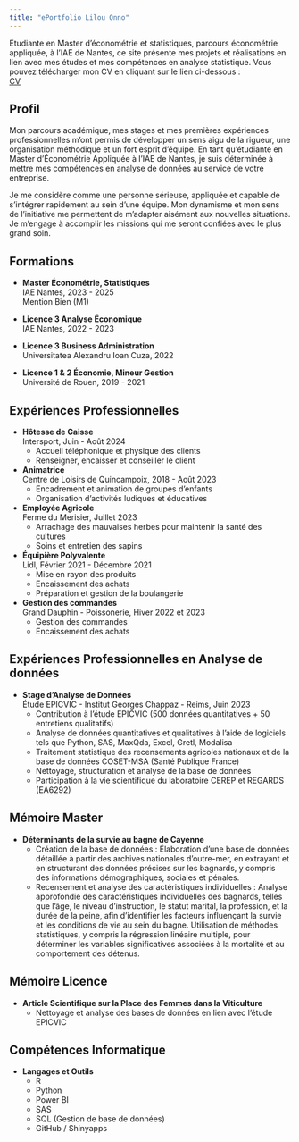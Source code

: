 ```yaml
---
title: "ePortfolio Lilou Onno"
---
```


Étudiante en Master d'économétrie et statistiques, parcours économétrie appliquée, à l'IAE de Nantes, ce site présente mes projets et réalisations en lien avec mes études et mes compétences en analyse statistique. Vous pouvez télécharger mon CV en cliquant sur le lien ci-dessous :  
[CV](pdf/cv4.pdf)

## Profil

Mon parcours académique, mes stages et mes premières expériences professionnelles m'ont permis de développer un sens aigu de la rigueur, une organisation méthodique et un fort esprit d'équipe. En tant qu'étudiante en Master d'Économétrie Appliquée à l'IAE de Nantes, je suis déterminée à mettre mes compétences en analyse de données au service de votre entreprise.

Je me considère comme une personne sérieuse, appliquée et capable de s'intégrer rapidement au sein d'une équipe. Mon dynamisme et mon sens de l'initiative me permettent de m'adapter aisément aux nouvelles situations. Je m'engage à accomplir les missions qui me seront confiées avec le plus grand soin. 

## Formations

- **Master Économétrie, Statistiques**  
  IAE Nantes, 2023 - 2025  
  Mention Bien (M1)
  
- **Licence 3 Analyse Économique**  
  IAE Nantes, 2022 - 2023
  
- **Licence 3 Business Administration**  
  Universitatea Alexandru Ioan Cuza, 2022
  
- **Licence 1 & 2 Économie, Mineur Gestion**  
  Université de Rouen, 2019 - 2021

## Expériences Professionnelles

- **Hôtesse de Caisse**  
  Intersport, Juin - Août 2024  
  - Accueil téléphonique et physique des clients
  - Renseigner, encaisser et conseiller le client
  
- **Animatrice**  
  Centre de Loisirs de Quincampoix, 2018 - Août 2023  
  - Encadrement et animation de groupes d'enfants
  - Organisation d'activités ludiques et éducatives

- **Employée Agricole**  
  Ferme du Merisier, Juillet 2023  
  - Arrachage des mauvaises herbes pour maintenir la santé des cultures
  - Soins et entretien des sapins 

- **Équipière Polyvalente**  
  Lidl, Février 2021 - Décembre 2021  
  - Mise en rayon des produits
  - Encaissement des achats
  - Préparation et gestion de la boulangerie

  
- **Gestion des commandes**  
  Grand Dauphin - Poissonerie, Hiver 2022 et 2023  
  - Gestion des commandes
  - Encaissement des achats


## Expériences Professionnelles en Analyse de données

- **Stage d’Analyse de Données**  
  Étude EPICVIC - Institut Georges Chappaz - Reims, Juin 2023  
  - Contribution à l'étude EPICVIC (500 données quantitatives + 50 entretiens qualitatifs)
  - Analyse de données quantitatives et qualitatives à l'aide de logiciels tels que Python, SAS, MaxQda, Excel, Gretl, Modalisa
  - Traitement statistique des recensements agricoles nationaux et de la base de données COSET-MSA (Santé Publique France)
  - Nettoyage, structuration et analyse de la base de données
  - Participation à la vie scientifique du laboratoire CEREP et REGARDS (EA6292)

## Mémoire Master

- **Déterminants de la survie au bagne de Cayenne**
  - Création de la base de données : Élaboration d'une base de données détaillée à partir des archives nationales d'outre-mer, en extrayant et en structurant des données précises sur les bagnards, y compris des informations démographiques, sociales et pénales.
  - Recensement et analyse des caractéristiques individuelles : Analyse approfondie des caractéristiques individuelles des bagnards, telles que l'âge, le niveau d'instruction, le statut marital, la profession, et la durée de la peine, afin d'identifier les facteurs influençant la survie et les conditions de vie au sein du bagne. Utilisation de méthodes statistiques, y compris la régression linéaire multiple, pour déterminer les variables significatives associées à la mortalité et au comportement des détenus.

## Mémoire Licence

- **Article Scientifique sur la Place des Femmes dans la Viticulture**  
  - Nettoyage et analyse des bases de données en lien avec l’étude EPICVIC

## Compétences Informatique

- **Langages et Outils**  
  - R
  - Python
  - Power BI
  - SAS
  - SQL (Gestion de base de données)
  - GitHub / Shinyapps
